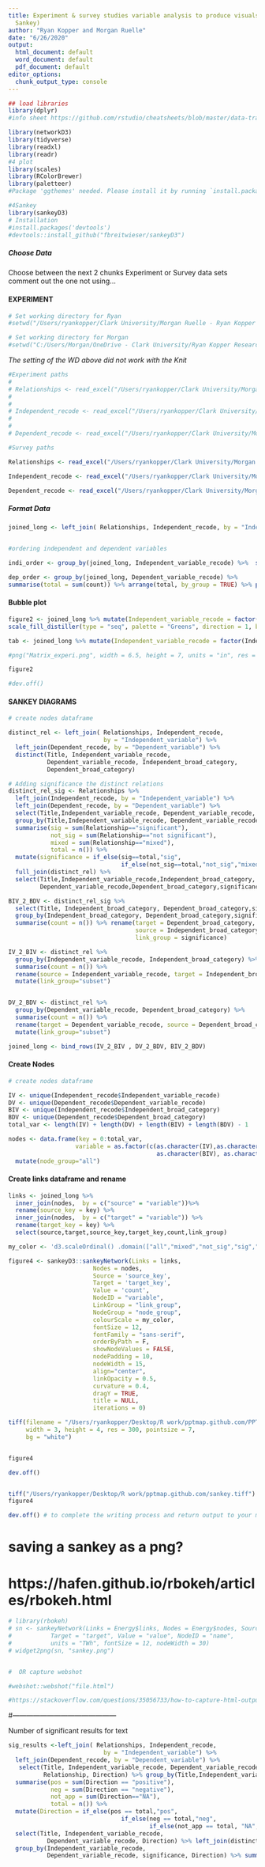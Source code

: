 ```yaml
---
title: Experiment & survey studies variable analysis to produce visuals (Matrix and
  Sankey)
author: "Ryan Kopper and Morgan Ruelle"
date: "6/26/2020"
output:
  html_document: default
  word_document: default
  pdf_document: default
editor_options:
  chunk_output_type: console
---
```


```r
## load libraries
library(dplyr)
#info sheet https://github.com/rstudio/cheatsheets/blob/master/data-transformation.pdf

library(networkD3)
library(tidyverse)
library(readxl)
library(readr)
#4 plot
library(scales)
library(RColorBrewer)
library(paletteer)
#Package 'ggthemes' needed. Please install it by running `install.packages('ggthemes')

#4Sankey
library(sankeyD3)
# Installation
#install.packages('devtools')
#devtools::install_github("fbreitwieser/sankeyD3")


```

##### Choose Data

Choose between the next 2 chunks Experiment or Survey data sets 
comment out the one not using...

#### EXPERIMENT

```r
# Set working directory for Ryan
#setwd("/Users/ryankopper/Clark University/Morgan Ruelle - Ryan Kopper Research/Push Pull Systematic Review/")

# Set working directory for Morgan
#setwd("C:/Users/Morgan/OneDrive - Clark University/Ryan Kopper Research/Push Pull Systematic Review/")
```
*The setting of the WD above did not work with the Knit*

```r

#Experiment paths
# 
# Relationships <- read_excel("/Users/ryankopper/Clark University/Morgan Ruelle - Ryan Kopper Research/Push Pull Systematic Review/Field Experiment Data for Analysis 2020_07_20.xlsx", sheet = "Relationships")
# 
# 
# Independent_recode <- read_excel("/Users/ryankopper/Clark University/Morgan Ruelle - Ryan Kopper Research/Push Pull Systematic Review/Field Experiment Data for Analysis 2020_07_20.xlsx", sheet = "Independent recode")
# 
# 
# Dependent_recode <- read_excel("/Users/ryankopper/Clark University/Morgan Ruelle - Ryan Kopper Research/Push Pull Systematic Review/Field Experiment Data for Analysis 2020_07_20.xlsx", sheet = "Dependent recode")

```

```r
#Survey paths

Relationships <- read_excel("/Users/ryankopper/Clark University/Morgan Ruelle - Ryan Kopper Research/Push Pull Systematic Review/Survey Data for Analysis 2020_07_20.xlsx", sheet = "Relationships")

Independent_recode <- read_excel("/Users/ryankopper/Clark University/Morgan Ruelle - Ryan Kopper Research/Push Pull Systematic Review/Survey Data for Analysis 2020_07_20.xlsx", sheet = "Independent recode")

Dependent_recode <- read_excel("/Users/ryankopper/Clark University/Morgan Ruelle - Ryan Kopper Research/Push Pull Systematic Review/Survey Data for Analysis 2020_07_20.xlsx", sheet = "Dependent recode")


```

##### Format Data
```r

joined_long <- left_join( Relationships, Independent_recode, by = "Independent_variable") %>% left_join(Dependent_recode, by = "Dependent_variable") %>%  select(Title, Independent_variable_recode, Dependent_variable_recode) %>% distinct() %>% group_by(Independent_variable_recode, Dependent_variable_recode) %>% summarise(count = n()) 


#ordering independent and dependent variables

indi_order <- group_by(joined_long, Independent_variable_recode) %>%  summarise(total = sum(count)) %>% arrange(total, by_group = TRUE) %>% pull(Independent_variable_recode)

dep_order <- group_by(joined_long, Dependent_variable_recode) %>%
summarise(total = sum(count)) %>% arrange(total, by_group = TRUE) %>% pull(Dependent_variable_recode)


```

#### Bubble plot

```r


figure2 <- joined_long %>% mutate(Independent_variable_recode = factor(Independent_variable_recode,levels = rev(indi_order)), Dependent_variable_recode = factor(Dependent_variable_recode,levels = dep_order)) %>% ggplot(aes(x = Independent_variable_recode, y = Dependent_variable_recode)) + geom_point(aes(size = count, fill = count), pch = 21) + theme_bw() + theme(axis.text.x = element_text(size = 10, angle = 90, vjust = .5 ,  hjust = 1), axis.text.y = element_text(size = 10), legend.position = "bottom") +  guides(size = FALSE) + ylab("Dependent variable") + xlab("Independent variable")  +
scale_fill_distiller(type = "seq", palette = "Greens", direction = 1, breaks = c(9, 5, 3, 2, 1)) + scale_size_continuous(breaks = c(9, 5, 3, 2, 1)) + guides(fill = guide_legend(title = "Number of\nstudies"), size = guide_legend(title = "Number of\nstudies")) 

```


```r
tab <- joined_long %>% mutate(Independent_variable_recode = factor(Independent_variable_recode,levels = rev(indi_order)), Dependent_variable_recode = factor(Dependent_variable_recode,levels = dep_order)) 
```



```r

#png("Matrix_experi.png", width = 6.5, height = 7, units = "in", res = 300, pointsize = 7)

figure2

#dev.off()
```


#### SANKEY DIAGRAMS


```r
# create nodes dataframe

distinct_rel <- left_join( Relationships, Independent_recode,
                           by = "Independent_variable") %>%
  left_join(Dependent_recode, by = "Dependent_variable") %>%
  distinct(Title, Independent_variable_recode,
           Dependent_variable_recode, Independent_broad_category,
           Dependent_broad_category)

# Adding significance the distinct relations
distinct_rel_sig <- Relationships %>% 
  left_join(Independent_recode, by = "Independent_variable") %>%
  left_join(Dependent_recode, by = "Dependent_variable") %>%
  select(Title,Independent_variable_recode, Dependent_variable_recode, Relationship) %>% 
  group_by(Title,Independent_variable_recode, Dependent_variable_recode) %>%
  summarise(sig = sum(Relationship=="significant"),
            not_sig = sum(Relationship=="not significant"),
            mixed = sum(Relationship=="mixed"),
            total = n()) %>%  
  mutate(significance = if_else(sig==total,"sig",
                                if_else(not_sig==total,"not_sig","mixed"))) %>%
  full_join(distinct_rel) %>% 
  select(Title,Independent_variable_recode,Independent_broad_category,
         Dependent_variable_recode,Dependent_broad_category,significance)
```

```r
BIV_2_BDV <- distinct_rel_sig %>%
  select(Title, Independent_broad_category, Dependent_broad_category,significance) %>%
  group_by(Independent_broad_category, Dependent_broad_category,significance) %>%
  summarise(count = n()) %>% rename(target = Dependent_broad_category,
                                    source = Independent_broad_category,
                                    link_group = significance)

IV_2_BIV <- distinct_rel %>%
  group_by(Independent_variable_recode, Independent_broad_category) %>%
  summarise(count = n()) %>%
  rename(source = Independent_variable_recode, target = Independent_broad_category) %>% 
  mutate(link_group="subset")


DV_2_BDV <- distinct_rel %>%
  group_by(Dependent_variable_recode, Dependent_broad_category) %>%
  summarise(count = n()) %>%
  rename(target = Dependent_variable_recode, source = Dependent_broad_category) %>% 
  mutate(link_group="subset")

joined_long <- bind_rows(IV_2_BIV , DV_2_BDV, BIV_2_BDV)

```

#### Create Nodes
```r
# create nodes dataframe

IV <- unique(Independent_recode$Independent_variable_recode)
DV <- unique(Dependent_recode$Dependent_variable_recode)
BIV <- unique(Independent_recode$Independent_broad_category)
BDV <- unique(Dependent_recode$Dependent_broad_category)
total_var <- length(IV) + length(DV) + length(BIV) + length(BDV) - 1

nodes <- data.frame(key = 0:total_var,
                   variable = as.factor(c(as.character(IV),as.character(DV),
                                          as.character(BIV), as.character(BDV)))) %>% 
  mutate(node_group="all")


```

#### Create links dataframe and rename 
```r

links <- joined_long %>%
  inner_join(nodes,  by = c("source" = "variable"))%>%
  rename(source_key = key) %>% 
  inner_join(nodes,  by = c("target" = "variable")) %>%
  rename(target_key = key) %>% 
  select(source,target,source_key,target_key,count,link_group)

```


```r
my_color <- 'd3.scaleOrdinal() .domain(["all","mixed","not_sig","sig","subset"]) .range(["tan", "#4682b4" , "#8b8682", "#551a8b","tan"])'

figure4 <- sankeyD3::sankeyNetwork(Links = links,
                        Nodes = nodes,
                        Source = 'source_key', 
                        Target = 'target_key',
                        Value = 'count',
                        NodeID = "variable",
                        LinkGroup = "link_group",
                        NodeGroup = "node_group",
                        colourScale = my_color,
                        fontSize = 12,
                        fontFamily = "sans-serif",
                        orderByPath = F,
                        showNodeValues = FALSE,
                        nodePadding = 10,
                        nodeWidth = 15,
                        align="center",
                        linkOpacity = 0.5,
                        curvature = 0.4,
                        dragY = TRUE,
                        title = NULL,
                        iterations = 0)


```

```r
tiff(filename = "/Users/ryankopper/Desktop/R work/pptmap.github.com/PPT_matrix_sankey.tiff",
     width = 3, height = 4, res = 300, pointsize = 7,
     bg = "white")


figure4

dev.off()

```

```r

```


```r
tiff("/Users/ryankopper/Desktop/R work/pptmap.github.com/sankey.tiff")
figure4

dev.off() # to complete the writing process and return output to your monitor
```


# saving a sankey as a png?
# https://hafen.github.io/rbokeh/articles/rbokeh.html

```r
# library(rbokeh)
# sn <- sankeyNetwork(Links = Energy$links, Nodes = Energy$nodes, Source = "source",
#           Target = "target", Value = "value", NodeID = "name",
#           units = "TWh", fontSize = 12, nodeWidth = 30)
# widget2png(sn, "sankey.png")


#  OR capture webshot

#webshot::webshot("file.html")

#https://stackoverflow.com/questions/35056733/how-to-capture-html-output-as-png-in-r
```


#---------------------------------------------

Number of significant results for text

```r

sig_results <-left_join( Relationships, Independent_recode,
                           by = "Independent_variable") %>%
  left_join(Dependent_recode, by = "Dependent_variable") %>%
   select(Title, Independent_variable_recode, Dependent_variable_recode,
          Relationship, Direction) %>% group_by(Title,Independent_variable_recode, Dependent_variable_recode) %>%
  summarise(pos = sum(Direction == "positive"),
            neg = sum(Direction == "negative"),
            not_app = sum(Direction=="NA"),
            total = n()) %>%  
  mutate(Direction = if_else(pos == total,"pos",
                                if_else(neg == total,"neg",
                                        if_else(not_app == total, "NA", "mixed")))) %>%
  select(Title, Independent_variable_recode,
           Dependent_variable_recode, Direction) %>% left_join(distinct_rel_sig) %>% 
  group_by(Independent_variable_recode,
           Dependent_variable_recode, significance, Direction) %>% summarise(count = n())

```
